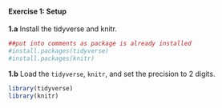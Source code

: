 #### Exercise 1: Setup

__1.a__ Install the tidyverse and knitr.

```{r, message = FALSE}
##put into comments as package is already installed
#install.packages(tidyverse)
#install.packages(knitr)

```

__1.b__ Load the `tidyverse`, `knitr`, and set the precision to 2 digits.

```{r, message=FALSE}

library(tidyverse)
library(knitr)

```
